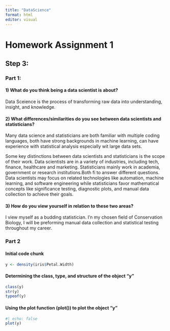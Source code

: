 ```yaml
---
title: "DataScience"
format: html
editor: visual
---
```


# **Homework Assignment 1**

## **Step 3**:

### **Part 1**:

#### 1) What do you think being a data scientist is about?

Data Sceience is the process of transforming raw data into understanding, insight, and knowledge.

#### 2) What differences/similarities do you see between data scientists and statisticians?

Many data science and statisticians are both familiar with multiple coding languages, both have strong backgrounds in machine learning, can have experience with statistical analysis especially wit large data sets. 

Some key distinctions between data scientists and statisticians is the scope of their work. Data scientists are in a variety of industries, including tech, finance, healthcare and marketing. Statisticians mainly work in academia, government or research institutions.Both fi to answer different questions. Data scientists may focus on related technologies like automation, machine learning, and software engineering while statisticians favor mathematical concepts like significance testing, diagnostic plots, and manual data collection to achieve their goals.

#### 3) How do you view yourself in relation to these two areas?

I view myself as a budding statistician. I'n my chosen field of Conservation Biology, I will be preforming manual data collection and statistical testing throughout my career.  

### **Part 2**

#### Initial code chunk
```r
y <- density(iris$Petal.Width)
```

#### Determining the class, type, and structure of the object "y"
```r
class(y)
str(y)
typeof(y)
```

#### Using the plot function (plot()) to plot the object "y"
```r
#| echo: false
plot(y)
```



